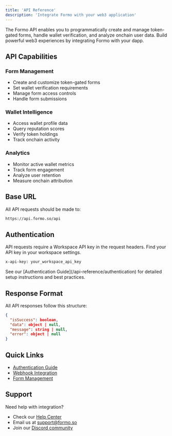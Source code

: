 ```yaml
---
title: 'API Reference'
description: 'Integrate Formo with your web3 application'
---
```


The Formo API enables you to programmatically create and manage token-gated forms, handle wallet verification, and analyze onchain user data. Build powerful web3 experiences by integrating Formo with your dapp.

## API Capabilities

### Form Management

-   Create and customize token-gated forms
-   Set wallet verification requirements
-   Manage form access controls
-   Handle form submissions

### Wallet Intelligence

-   Access wallet profile data
-   Query reputation scores
-   Verify token holdings
-   Track onchain activity

### Analytics

-   Monitor active wallet metrics
-   Track form engagement
-   Analyze user retention
-   Measure onchain attribution

## Base URL

All API requests should be made to:

```bash
https://api.formo.so/api
```

## Authentication

API requests require a Workspace API key in the request headers. Find your API key in your workspace settings.

```bash
x-api-key: your_workspace_api_key
```

<Info>
	See our [Authentication Guide](/api-reference/authentication) for detailed
	setup instructions and best practices.
</Info>

## Response Format

All API responses follow this structure:

```json
{
  "isSuccess": boolean,
  "data": object | null,
  "message": string | null,
  "error": object | null
}
```

## Quick Links

-   [Authentication Guide](/api-reference/endpoint/authentication)
-   [Webhook Integration](/api-reference/endpoint/webhooks)
-   [Form Management](/api-reference/endpoint/get)

## Support

Need help with integration?

-   Check our [Help Center](https://help.formo.so)
-   Email us at [support@formo.so](mailto:support@formo.so)
-   Join our [Discord community](https://discord.gg/formo)
